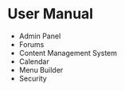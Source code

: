 
# User Manual

- <Link href="/user-manual/admin-panel">Admin Panel</Link>
- <Link href="/user-manual/forum">Forums</Link>
- <Link href="/user-manual/cms">Content Management System</Link>
- <Link href="/user-manual/calendar">Calendar</Link>
- <Link href="/user-manual/menu-builder">Menu Builder</Link>
- <Link href="/user-manual/security">Security</Link>

